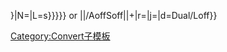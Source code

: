 {{convert/{{{2}}}/AoffSoff|{{{1}}}|{{{3}}}|n={{{n}}}|l={{{l|{{{n}}}s}}}|N={{{n}}}|L={{{l|{{{n}}}s}}}}} or {{convert/{{#ifeq:{{{4}}}|def|{{{o}}}|{{{4}}}}}|{{{1}}}|{{{2}}}/AoffSoff|{{{3}}}|{{{s}}}+{{{b}}}|r={{{r}}}|j={{{j}}}|d=Dual/Loff}}<noinclude>

[[Category:Convert子模板]]
</noinclude>